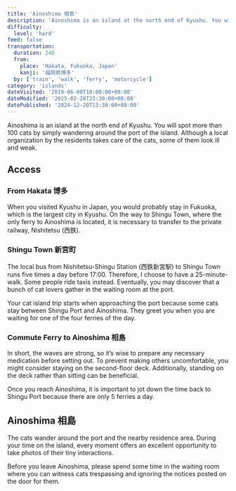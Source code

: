 ```yaml
---
title: 'Ainoshima 相島'
description: 'Ainoshima is an island at the north end of Kyushu. You will spot more than 100 cats by simply wandering around the port of the island. Although a local organization by the residents takes care of the cats, some of them look ill and weak.'
difficulty:
  level: 'hard'
feed: false
transportation:
  duration: 240
  from:
    place: 'Hakata, Fukuoka, Japan'
    kanji: '福岡県博多'
  by: ['train', 'walk', 'ferry', 'motorcycle']
category: 'islands'
dateVisited: '2019-06-08T10:00:00+09:00'
dateModified: '2025-02-28T23:30:00+08:00'
datePublished: '2024-12-20T13:30:00+08:00'
---
```



Ainoshima is an island at the north end of Kyushu. You will spot more than 100 cats by simply wandering around the port of the island. Although a local organization by the residents takes care of the cats, some of them look ill and weak.

<Abstract transportation={frontmatter.transportation} />

## Access

### From Hakata 博多

When you visited Kyushu in Japan, you would probably stay in Fukuoka, which is the largest city in Kyushu. On the way to Shingu Town, where the only ferry to Ainoshima is located, it is necessary to transfer to the private railway, Nishitetsu (西鉄).

### Shingu Town 新宮町

The local bus from Nishitetsu-Shingu Station (西鉄新宮駅) to Shingu Town runs five times a day before 17:00. Therefore, I choose to have a 25-minute-walk. Some people ride taxis instead. Eventually, you may discover that a bunch of cat lovers gather in the waiting room at the port.

Your cat island trip starts when approaching the port because some cats stay between Shingu Port and Ainoshima. They greet you when you are waiting for one of the four ferries of the day.

### Commute Ferry to Ainoshima 相島

In short, the waves are strong, so it’s wise to prepare any necessary medication before setting out. To prevent making others uncomfortable, you might consider staying on the second-floor deck. Additionally, standing on the deck rather than sitting can be beneficial.

Once you reach Ainoshima, it is important to jot down the time back to Shingu Port because there are only 5 ferries a day.

## Ainoshima 相島

The cats wander around the port and the nearby residence area. During your time on the island, every moment offers an excellent opportunity to take photos of their tiny interactions.

Before you leave Ainoshima, please spend some time in the waiting room where you can witness cats trespassing and ignoring the notices posted on the door for them.
